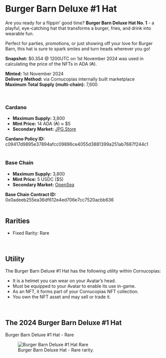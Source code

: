# Burger Barn Deluxe #1 Hat



Are you ready for a flippin’ good time? **Burger Barn Deluxe Hat No. 1** - a playful, eye-catching hat that transforms a burger, fries, and drink into wearable fun.  

Perfect for parties, promotions, or just showing off your love for Burger Barn, this hat is sure to spark smiles and turn heads wherever you go!

<div className="note-box">
  <strong>Snapshot:</strong> $0.354 @ 1200UTC on 1st November 2024 was used in calculating the price of the NFTs in ADA (₳).
</div>

**Minted:** 1st November 2024  
**Delivery Method:** via Cornucopias internally built marketplace  
**Maximum Total Supply (multi-chain):** 7,600  

</br>


### Cardano

<ul className="styled-list">
  <li><b>Maximum Supply:</b> 3,800</li>
  <li><b>Mint Price:</b> 14 ADA (₳) ≈ $5</li>
  <li><b>Secondary Market:</b> <a href="https://www.jpg.store/collection/e4616609e6da575fab0587f2a69260391c204b8ab220f0e5e335614e" target="_blank" rel="noopener noreferrer">JPG.Store</a></li>
</ul>

<div className="note-box success">
  <strong>Cardano Policy ID:</strong> c09417d9895e37894afcc09896ce4055d3881399a251ab7687f244c1
</div>

</br>

### Base Chain

<ul className="styled-list">
  <li><b>Maximum Supply:</b> 3,800</li>
  <li><b>Mint Price:</b> 5 USDC ($5)</li>
  <li><b>Secondary Market:</b> <a href="https://opensea.io/collection/burger-barn-deluxe-1" target="_blank" rel="noopener noreferrer">OpenSea</a></li>
</ul>

<div className="note-box success">
  <strong>Base Chain Contract ID:</strong> 0x0adeeb255ea36df612e4ed706e7cc7520acbb636
</div>

</br>

## Rarities

<ul className="styled-list">
  <li><span className="rarity-rare">Fixed Rarity: Rare</span></li>
</ul>

</br>

## Utility

The Burger Barn Deluxe #1 Hat has the following utility within Cornucopias:

<ul className="styled-list">
  <li>It is a helmet you can wear on your Avatar’s head.</li>
  <li>Must be equipped to your Avatar to enable its use in-game.</li>
  <li>As an NFT, it forms part of your Cornucopias NFT collection.</li>
  <li>You own the NFT asset and may sell or trade it.</li>
</ul>

</br>

## The 2024 Burger Barn Deluxe #1 Hat

<p><span className="rarity-rare">Burger Barn Deluxe #1 Hat - Rare</span></p>

<figure className="img-center">
  <img src="/images/nfts/hat-rare.avif" alt="Burger Barn Deluxe #1 Hat Rare" />
  <figcaption>Burger Barn Deluxe Hat - Rare rarity.</figcaption>
</figure>
